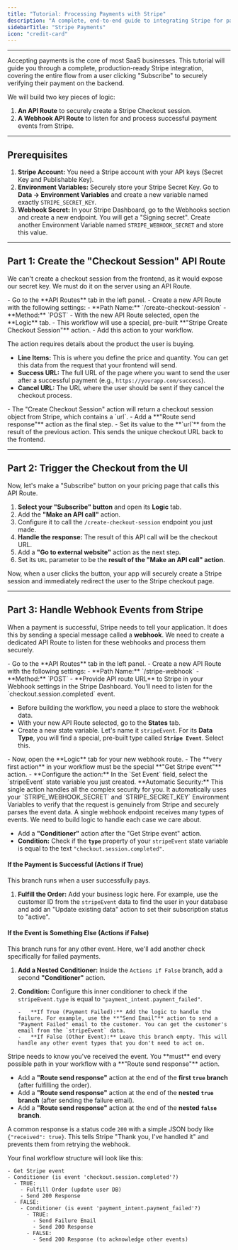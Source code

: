 ```yaml
---
title: "Tutorial: Processing Payments with Stripe"
description: "A complete, end-to-end guide to integrating Stripe for payments. Learn to create a checkout session, handle redirects, and securely process webhook events."
sidebarTitle: "Stripe Payments"
icon: "credit-card"
---
```


---

Accepting payments is the core of most SaaS businesses. This tutorial will guide you through a complete, production-ready Stripe integration, covering the entire flow from a user clicking "Subscribe" to securely verifying their payment on the backend.

We will build two key pieces of logic:

1.  **An API Route** to securely create a Stripe Checkout session.
2.  **A Webhook API Route** to listen for and process successful payment events from Stripe.

---

## Prerequisites

1.  **Stripe Account:** You need a Stripe account with your API keys (Secret Key and Publishable Key).
2.  **Environment Variables:** Securely store your Stripe Secret Key. Go to **Data → Environment Variables** and create a new variable named exactly `STRIPE_SECRET_KEY`.
3.  **Webhook Secret:** In your Stripe Dashboard, go to the Webhooks section and create a new endpoint. You will get a "Signing secret". Create another Environment Variable named `STRIPE_WEBHOOK_SECRET` and store this value.

---

## Part 1: Create the "Checkout Session" API Route

We can't create a checkout session from the frontend, as it would expose our secret key. We must do it on the server using an API Route.

<Steps>
<Step title="1. Create the API Route">
- Go to the **API Routes** tab in the left panel.
- Create a new API Route with the following settings:
  - **Path Name:** `/create-checkout-session`
  - **Method:** `POST`
</Step>

<Step title="2. Build the Workflow">
  - With the new API Route selected, open the **Logic** tab. - This workflow
  will use a special, pre-built **"Stripe Create Checkout Session"** action. -
  Add this action to your workflow.
</Step>

<Step title="3. Configure the Action">
  
The action requires details about the product the user is buying. 
- **Line Items:** This is where you define the price and quantity. You can get this
  data from the request that your frontend will send. 
- **Success URL:** The full URL of the page where you want to send the user after a successful
  payment (e.g., `https://yourapp.com/success`). 
- **Cancel URL:** The URL where the user should be sent if they cancel the checkout process.

</Step>

<Step title="4. Return the Session URL">
- The "Create Checkout Session" action will return a checkout session object from Stripe, which contains a `url`.
- Add a **"Route send response"** action as the final step.
- Set its value to the **`url`** from the result of the previous action. This sends the unique checkout URL back to the frontend.
</Step>
</Steps>

---

## Part 2: Trigger the Checkout from the UI

Now, let's make a "Subscribe" button on your pricing page that calls this API Route.

1.  **Select your "Subscribe" button** and open its **Logic** tab.
2.  Add the **"Make an API call"** action.
3.  Configure it to call the `/create-checkout-session` endpoint you just made.
4.  **Handle the response:** The result of this API call will be the checkout URL.
5.  Add a **"Go to external website"** action as the next step.
6.  Set its `URL` parameter to be the **result of the "Make an API call" action**.

Now, when a user clicks the button, your app will securely create a Stripe session and immediately redirect the user to the Stripe checkout page.

---

## Part 3: Handle Webhook Events from Stripe

When a payment is successful, Stripe needs to tell your application. It does this by sending a special message called a **webhook**. We need to create a dedicated API Route to listen for these webhooks and process them securely.

<Steps>
<Step title="1. Create the Webhook API Route">
- Go to the **API Routes** tab in the left panel.
- Create a new API Route with the following settings:
  - **Path Name:** `/stripe-webhook`
  - **Method:** `POST`
- **Provide API route URL** to Stripe in your Webhook settings in the Stripe Dashboard. You'll need to listen for the `checkout.session.completed` event.
</Step>

<Step title="2. Create a State Variable for the Event">

- Before building the workflow, you need a place to store the webhook data.
- With your new API Route selected, go to the **States** tab.
- Create a new state variable. Let's name it `stripeEvent`. For its **Data Type**, you will
  find a special, pre-built type called **`Stripe Event`**. Select this.

</Step>

<Step title="3. Add the 'Get Stripe event' Action">
- Now, open the **Logic** tab for your new webhook route.
- The **very first action** in your workflow must be the special **"Get Stripe event"** action.
- **Configure the action:** In the `Set Event` field, select the `stripeEvent` state variable you just created.

<Info>
**Automatic Security:** This single action handles all the complex security for you. It automatically uses your `STRIPE_WEBHOOK_SECRET` and `STRIPE_SECRET_KEY` Environment Variables to verify that the request is genuinely from Stripe and securely parses the event data.
</Info>
</Step>

<Step title="4. Handle Different Event Types with a Conditioner">
A single webhook endpoint receives many types of events. We need to build logic to handle each case we care about.

- Add a **"Conditioner"** action after the "Get Stripe event" action.
- **Condition:** Check if the **`type`** property of your `stripeEvent` state variable is equal to the text `"checkout.session.completed"`.

#### **If the Payment is Successful (Actions if True)**

This branch runs when a user successfully pays.

1.  **Fulfill the Order:** Add your business logic here. For example, use the customer ID from the `stripeEvent` data to find the user in your database and add an "Update existing data" action to set their subscription status to "active".

#### **If the Event is Something Else (Actions if False)**

This branch runs for any other event. Here, we'll add another check specifically for failed payments.

1.  **Add a Nested Conditioner:** Inside the `Actions if False` branch, add a second **"Conditioner"** action.
2.  **Condition:** Configure this inner conditioner to check if the `stripeEvent.type` is equal to `"payment_intent.payment_failed"`.

        -   **If True (Payment Failed):** Add the logic to handle the failure. For example, use the **"Send Email"** action to send a "Payment Failed" email to the customer. You can get the customer's email from the `stripeEvent` data.
        -   **If False (Other Event):** Leave this branch empty. This will handle any other event types that you don't need to act on.

</Step>

<Step title="5. Send a Success Response (Critically Important)">
Stripe needs to know you've received the event. You **must** end every possible path in your workflow with a **"Route send response"** action.

- Add a **"Route send response"** action at the end of the **first `true` branch** (after fulfilling the order).
- Add a **"Route send response"** action at the end of the **nested `true` branch** (after sending the failure email).
- Add a **"Route send response"** action at the end of the **nested `false` branch**.

A common response is a status code `200` with a simple JSON body like `{"received": true}`. This tells Stripe "Thank you, I've handled it" and prevents them from retrying the webhook.

Your final workflow structure will look like this:

```text
- Get Stripe event
- Conditioner (is event 'checkout.session.completed'?)
  - TRUE:
    - Fulfill Order (update user DB)
    - Send 200 Response
  - FALSE:
    - Conditioner (is event 'payment_intent.payment_failed'?)
      - TRUE:
        - Send Failure Email
        - Send 200 Response
      - FALSE:
        - Send 200 Response (to acknowledge other events)
```

</Step>
</Steps>
